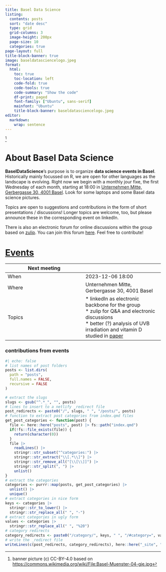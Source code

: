 ```yaml
---
title: Basel Data Science
listing:
  contents: posts
  sort: "date desc"
  type: grid
  grid-columns: 3
  image-height: 200px
  page-size: 10
  categories: true
page-layout: full
title-block-banner: true 
image: baseldatasciencelogo.jpeg
format:
  html:
    toc: true
    toc-location: left
    code-fold: true
    code-tools: true
    code-summary: "Show the code"
    df-print: paged
    font-family: ["Ubuntu", sans-serif]
    mainfont: "Ubuntu"
    title-block-banner: baseldatasciencelogo.jpeg
editor: 
  markdown: 
    wrap: sentence
---
```


[^1]

[^1]: banner picture (c) CC-BY-4.0 based on <https://commons.wikimedia.org/wiki/File:Basel-Muenster-04-gje.jpg>

# About Basel Data Science

**BaselDataScience**'s purpose is to organize **data science events in Basel**.
Historically mainly focussed on R, we are open for other languages as the landscape is evolving.
Right now we begin with a monthly jour fixe, the first Wednesday of each month, starting at 18:00 in [Unternehmen Mitte, Gerbergasse 30, 4001 Basel](https://mitte.ch/).
Look for some laptops and some Basel data science pictures.

Topics are open to suggestions and contributions in the form of short presentations / discussions!
Longer topics are welcome, too, but please announce these in the corresponding event on linkedIn.

There is also an electronic forum for online discussions within the group based on [zulip](https://baseldatascience.zulipchat.com/).
You can join this forum [here](https://baseldatascience.zulipchat.com/join/cf6md2ekmg24q7avqnfi4qdk/).
Feel free to contribute!

# [Events](events.qmd)

| Next meeting |                                                                                                                                                                                                                                       |
|------------------------------------|------------------------------------|
| When         | 2023-12-06 18:00                                                                                                                                                                                                                      |
| Where        | Unternehmen Mitte, Gerbergasse 30, 4001 Basel                                                                                                                                                                                         |
| Topics       | \* linkedIn as electronic backbone for the group <br/> \* zulip for Q&A and electronic discussions <br/> \* better (?) analysis of UVB irradiation and vitamin D studied in [paper](https://www.pnas.org/doi/10.1073/pnas.2015867118) |

### contributions from events

```r
#| echo: false
# list names of post folders
posts <- list.dirs(
  path = "posts",
  full.names = FALSE,
  recursive = FALSE
)

# extract the slugs
slugs <- gsub("^.*_", "", posts)
# lines to insert to a netlify _redirect file
post_redirects <- paste0("/", slugs, " ", "/posts/", posts)
# function to extract post categories from index.qmd files
get_post_categories <- function(post) {
  file <- here::here("posts", post) |> fs::path("index.qmd")
  if(!fs::file_exists(file)) {
    return(character(0))
  }
  file |>
    readLines() |> 
    stringr::str_subset("^categories:") |>
    stringr::str_extract("\\[.*\\]") |> 
    stringr::str_remove_all("[\\[\\]]") |>
    stringr::str_split(", ") |> 
    unlist()
}
# extract the categories
categories <- purrr::map(posts, get_post_categories) |> 
  unlist() |> 
  unique()
# extract categories in nice form
keys <- categories |> 
  stringr::str_to_lower() |>
  stringr::str_replace_all(" ", "-")
# extract categories in ugly form
values <- categories |>
  stringr::str_replace_all(" ", "%20")
# category redirects
category_redirects <- paste0("/category/", keys, " ", "/#category=", values)
# write the _redirect file
writeLines(c(post_redirects, category_redirects), here::here("_site", "_redirects"))
```
